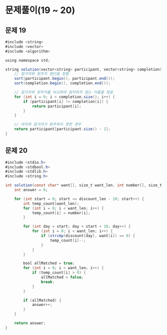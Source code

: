 # 문제풀이(19 ~ 20)

## 문제 19
```java filename="Problem19.java" showLineNumbers copy
#include <string>
#include <vector>
#include <algorithm>

using namespace std;

string solution(vector<string> participant, vector<string> completion) {
    // 참가자와 완주자 명단을 정렬
    sort(participant.begin(), participant.end());
    sort(completion.begin(), completion.end());

    // 참가자와 완주자를 비교하여 일치하지 않는 이름을 찾음
    for (int i = 0; i < completion.size(); i++) {
        if (participant[i] != completion[i]) {
            return participant[i];
        }
    }

    // 마지막 참가자가 완주하지 못한 경우
    return participant[participant.size() - 1];
}

```
## 문제 20
```java filename="Problem20.java" showLineNumbers copy
#include <stdio.h>
#include <stdbool.h>
#include <stdlib.h>
#include <string.h>

int solution(const char* want[], size_t want_len, int number[], size_t number_len, const char* discount[], size_t discount_len) {
    int answer = 0;

    for (int start = 0; start <= discount_len - 10; start++) {
        int temp_count[want_len];
        for (int i = 0; i < want_len; i++) {
            temp_count[i] = number[i];
        }

        for (int day = start; day < start + 10; day++) {
            for (int i = 0; i < want_len; i++) {
                if (strcmp(discount[day], want[i]) == 0) {
                    temp_count[i]--;
                }
            }
        }

        bool allMatched = true;
        for (int i = 0; i < want_len; i++) {
            if (temp_count[i] > 0) {
                allMatched = false;
                break;
            }
        }

        if (allMatched) {
            answer++;
        }
    }

    return answer;
}
```


